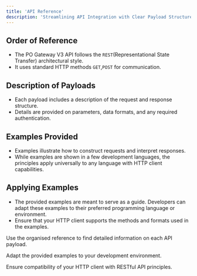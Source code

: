```yaml
---
title: 'API Reference'
description: 'Streamlining API Integration with Clear Payload Structure and Practical Examples'
---
```


## Order of Reference
- The PO Gateway V3 API follows the `REST`(Representational State Transfer) architectural style.
- It uses standard HTTP methods `GET`,`POST` for communication.

## Description of Payloads
- Each payload includes a description of the request and response structure.
- Details are provided on parameters, data formats, and any required authentication.


## Examples Provided
- Examples illustrate how to construct requests and interpret responses.
- While examples are shown in a few development languages, the principles apply universally to any language with HTTP client capabilities.

## Applying Examples
- The provided examples are meant to serve as a guide. Developers can adapt these examples to their preferred programming language or environment.
- Ensure that your HTTP client supports the methods and formats used in the examples.

<Note>
Use the organised reference to find detailed information on each API payload.

Adapt the provided examples to your development environment.

Ensure compatibility of your HTTP client with RESTful API principles.
</Note>
